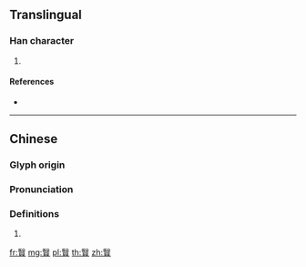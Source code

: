{{character info/new}}
==Translingual==

===Han character===
{{Han char|rn=154|rad=貝|as=11|sn=18|four=77806|canj=SEBUC,XSEBU}}

# {{defn|Han|sort=貝11}}

====References====
* {{Han ref|kx=1211.360|dkj=36898|dj=1677.290|hdz=63656.120|uh=8D00|ud=36096|bh=F0F6|bd=61686}}

----

==Chinese==
{{zh-forms}}

===Glyph origin===
{{Han etym}}

===Pronunciation===
{{zh-pron
|m=yì
|c=ai3
|mc=y
|oc=y
|cat=
}}

===Definitions===
{{zh-hanzi}}

# {{rfdef|zh}}

[[fr:贀]]
[[mg:贀]]
[[pl:贀]]
[[th:贀]]
[[zh:贀]]